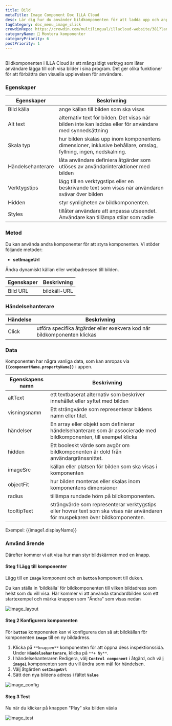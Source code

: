 ```yaml
---
title: Bild
metaTitle: Image Component Doc ILLA Cloud
desc: Lär dig hur du använder bildkomponenten för att ladda upp och anpassa bilden till din app i ILLA Cloud.
tagCategory: doc_menu_image_click
crowdinRepo: https://crowdin.com/multilingual/illacloud-website/381?languages=sv&filter=basic&value=0
categoryName: 🧬 Montera komponenter
categoryPriority: 6
postPriority: 1
---
```


## <h2 hidden>Vad är bilden?</h2>

Bildkomponenten i ILLA Cloud är ett mångsidigt verktyg som låter användare lägga till och visa bilder i sina program. Det ger olika funktioner för att förbättra den visuella upplevelsen för användare.

### Egenskaper

| Egenskaper         | Beskrivning                                                                                                                     |
| ------------------ | ------------------------------------------------------------------------------------------------------------------------------- |
| Bild källa         | ange källan till bilden som ska visas                                                                                           |
| Alt text           | alternativ text för bilden. Det visas när bilden inte kan laddas eller för användare med synnedsättning                         |
| Skala typ          | hur bilden skalas upp inom komponentens dimensioner, inklusive behållare, omslag, fyllning, ingen, nedskalning.                 |
| Händelsehanterare  | låta användare definiera åtgärder som utlöses av användarinteraktioner med bilden                                               |
| Verktygstips       | lägg till en verktygstips eller en beskrivande text som visas när användaren svävar över bilden                                 |
| Hidden             | styr synligheten av bildkomponenten.                                                                                            |
| Styles             | tillåter användare att anpassa utseendet. Användare kan tillämpa stilar som radie                                               |

### Metod

Du kan använda andra komponenter för att styra komponenten. Vi stöder följande metoder:

-   **setImageUrl**

Ändra dynamiskt källan eller webbadressen till bilden.

| Egenskaper | Beskrivning      |
| ---------- | ---------------- |
| Bild URL   | bildkäll-URL     |

### Händelsehanterare

| Händelse | Beskrivning                                                                  |
| -------- | ---------------------------------------------------------------------------- |
| Click    | utföra specifika åtgärder eller exekvera kod när bildkomponenten klickas     |

### Data

Komponenten har några vanliga data, som kan anropas via **`{{componentName.propertyName}}`** i appen.

| Egenskapens namn | Beskrivning                                                                                                                    |
| ---------------- | ------------------------------------------------------------------------------------------------------------------------------ |
| altText          | ett textbaserat alternativ som beskriver innehållet eller syftet med bilden                                                    |
| visningsnamn     | Ett strängvärde som representerar bildens namn eller titel.                                                                    |
| händelser        | En array eller objekt som definierar händelsehanterare som är associerade med bildkomponenten, till exempel klicka             |
| hidden           | Ett booleskt värde som avgör om bildkomponenten är dold från användargränssnittet.                                             |
| imageSrc         | källan eller platsen för bilden som ska visas i komponenten                                                                    |
| objectFit        | hur bilden monteras eller skalas inom komponentens dimensioner                                                                 |
| radius           | tillämpa rundade hörn på bildkomponenten.                                                                                      |
| tooltipText      | strängvärde som representerar verktygstips eller hovrar text som ska visas när användaren för muspekaren över bildkomponenten. |

Exempel: {{image1.displayName}}

### Använd ärende

Därefter kommer vi att visa hur man styr bildskärmen med en knapp.

#### Steg 1 Lägg till komponenter

Lägg till en **`Image`** komponent och en **`button`** komponent till duken.

Du kan ställa in 'bildkälla' för bildkomponenten till vilken bildadress som helst som du vill visa. Här kommer vi att använda standardbilden som ett startexempel och märka knappen som "Ändra" som visas nedan

![image_layout](https://cdn.illacloud.com/official-website/img/official-site/components/image_layout.jpg)

#### Steg 2 Konfigurera komponenten

För **`button`** komponenten kan vi konfigurera den så att bildkällan för komponenten **`image`** till en ny bildadress.

1.  Klicka på `**knappen**` komponenten för att öppna dess inspektionssida. Under **`Händelsehanterare`**, klicka på `**+ Ny**`.
2.  I händelsehanteraren Redigera, välj **`Control component`** i åtgärd, och välj **`image1`** komponenten som du vill ändra som mål för händelsen.
3.  Välj åtgärden **`setImageUrl`**
4.  Sätt den nya bildens adress i fältet **`Value`**

![image_config](https://cdn.illacloud.com/official-website/img/official-site/components/image_config.jpg)

#### Steg 3 Test

Nu när du klickar på knappen "Play" ska bilden växla

![image_test](https://cdn.illacloud.com/official-website/img/official-site/components/image_test.gif)
